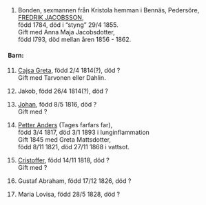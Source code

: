\newpage
\renewcommand\partcontent{PETTERSON 1784-1893}

\hypertarget{1}{}

\

1. Bonden, sexmannen från Kristola hemman i Bennäs, Pedersöre, [FREDRIK JACOBSSON](#0),  
  född 1784, död i "styng" 29/4 1855.  
  Gift med Anna Maja Jacobsdotter,  
  född I793, död mellan åren 1856 - 1862.

#### Barn:

11. [Cajsa Greta](#11), född 2/4 1814(?), död ?  
  Gift med Tarvonen eller Dahlin.

12. Jakob, född 26/4 1814(?), död ?

13. [Johan](#13), född 8/5 1816, död ?  
    Gift med ?

14. [Petter Anders](#14) (Tages farfars far),  
  född 3/4 1817, död 3/1 1893 i lunginflammation  
  Gift 1845 med Greta Mattsdotter,  
  född 8/11 1821, död 27/11 1868 i vattsot.

15. [Cristoffer](#15), född 14/11 1818, död ?  
    Gift med ?

16. Gustaf Abraham, född 17/12 1826, död ?

17. Maria Lovisa, född 28/5 1828, död ?
